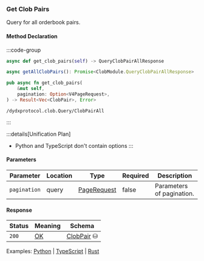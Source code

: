### Get Clob Pairs

Query for all orderbook pairs.

#### Method Declaration

:::code-group

```python [Python]
async def get_clob_pairs(self) -> QueryClobPairAllResponse
```

```typescript [TypeScript]
async getAllClobPairs(): Promise<ClobModule.QueryClobPairAllResponse>
```

```rust [Rust]
pub async fn get_clob_pairs(
    &mut self,
    pagination: Option<V4PageRequest>,
) -> Result<Vec<ClobPair>, Error>
```

```url [API]
/dydxprotocol.clob.Query/ClobPairAll
```

:::

:::details[Unification Plan]
- Python and TypeScript don't contain options
:::

#### Parameters

| Parameter     | Location  | Type          | Required | Description               |
| ------------- | --------- | ------------- | -------- | ------------------------- |
| `pagination`  | query     | [PageRequest] | false    | Parameters of pagination. |

#### Response

| Status | Meaning | Schema       |
| ------ | ------- | ------------ |
| `200`  | [OK]    | [ClobPair] ⛁ |

Examples: [Python] | [TypeScript] | [Rust]

[Python]: https://github.com/dydxprotocol/v4-clients/blob/3e8c7e1b960291b7ef273962d374d9934a5c4d33/v4-client-py-v2/examples/validator_get_example.py#L94
[TypeScript]: https://github.com/dydxprotocol/v4-clients/blob/3e8c7e1b960291b7ef273962d374d9934a5c4d33/v4-client-js/examples/validator_get_example.ts#L49
[Rust]: https://github.com/dydxprotocol/v4-clients/blob/3e8c7e1b960291b7ef273962d374d9934a5c4d33/v4-client-rs/client/examples/validator_get.rs#L74

[u8]: /types/u8
[u64]: /types/u64
[OK]: /types/ok
[ClobPair]: /types/clob_pair
[PageRequest]: /types/page_request
